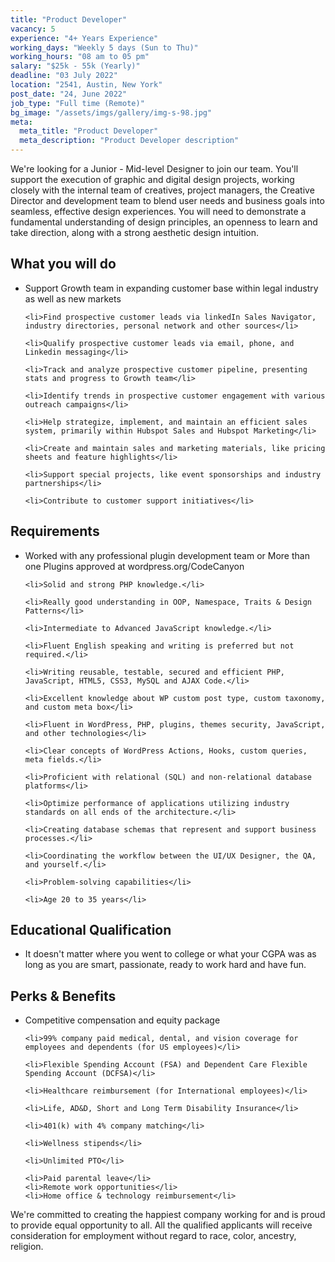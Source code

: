 ```yaml
---
title: "Product Developer"
vacancy: 5
experience: "4+ Years Experience"
working_days: "Weekly 5 days (Sun to Thu)"
working_hours: "08 am to 05 pm"
salary: "$25k - 55k (Yearly)"
deadline: "03 July 2022"
location: "2541, Austin, New York"
post_date: "24, June 2022"
job_type: "Full time (Remote)"
bg_image: "/assets/imgs/gallery/img-s-98.jpg"
meta:
  meta_title: "Product Developer"
  meta_description: "Product Developer description"
---
```



We're looking for a Junior - Mid-level Designer to join our team. 
You'll support the execution of graphic and digital design projects, working closely with the internal team of creatives, project managers, 
the Creative Director and development team to blend user needs and business goals into seamless, effective design experiences. 
You will need to demonstrate a fundamental understanding of design principles, an openness to learn and take direction, along with a strong aesthetic design intuition.

<div className="info_content mt-[35px]">

  <h2 >What you will do</h2>
  <ul >
    <li>Support Growth team in expanding customer base within legal industry as well as new markets</li>

    <li>Find prospective customer leads via linkedIn Sales Navigator, industry directories, personal network and other sources</li>

    <li>Qualify prospective customer leads via email, phone, and Linkedin messaging</li>

    <li>Track and analyze prospective customer pipeline, presenting stats and progress to Growth team</li>

    <li>Identify trends in prospective customer engagement with various outreach campaigns</li>

    <li>Help strategize, implement, and maintain an efficient sales system, primarily within Hubspot Sales and Hubspot Marketing</li>

    <li>Create and maintain sales and marketing materials, like pricing sheets and feature highlights</li>

    <li>Support special projects, like event sponsorships and industry partnerships</li>

    <li>Contribute to customer support initiatives</li>
  </ul>

</div>

<div className="info_content mt-[35px]">
  <h2 >Requirements</h2>
  <ul >
    <li>Worked with any professional plugin development team or More than one Plugins approved at wordpress.org/CodeCanyon</li>

    <li>Solid and strong PHP knowledge.</li>

    <li>Really good understanding in OOP, Namespace, Traits & Design Patterns</li>

    <li>Intermediate to Advanced JavaScript knowledge.</li>

    <li>Fluent English speaking and writing is preferred but not required.</li>

    <li>Writing reusable, testable, secured and efficient PHP, JavaScript, HTML5, CSS3, MySQL and AJAX Code.</li>

    <li>Excellent knowledge about WP custom post type, custom taxonomy, and custom meta box</li>

    <li>Fluent in WordPress, PHP, plugins, themes security, JavaScript, and other technologies</li>

    <li>Clear concepts of WordPress Actions, Hooks, custom queries, meta fields.</li>

    <li>Proficient with relational (SQL) and non-relational database platforms</li>

    <li>Optimize performance of applications utilizing industry standards on all ends of the architecture.</li>

    <li>Creating database schemas that represent and support business processes.</li>
    
    <li>Coordinating the workflow between the UI/UX Designer, the QA, and yourself.</li>

    <li>Problem-solving capabilities</li>

    <li>Age 20 to 35 years</li>
  </ul>
</div>

<div className="info_content mt-[35px]">
  <h2 >Educational Qualification</h2>
  <ul >
    <li>It doesn't matter where you went to college or what your CGPA was as long as you are smart, passionate, ready to work hard and have fun.</li>
  </ul>
</div>


<div className="info_content mt-[35px]">
  <h2>Perks & Benefits</h2>
  <ul>
    <li>Competitive compensation and equity package</li>

    <li>99% company paid medical, dental, and vision coverage for employees and dependents (for US employees)</li>

    <li>Flexible Spending Account (FSA) and Dependent Care Flexible Spending Account (DCFSA)</li>

    <li>Healthcare reimbursement (for International employees)</li>

    <li>Life, AD&D, Short and Long Term Disability Insurance</li>

    <li>401(k) with 4% company matching</li>

    <li>Wellness stipends</li>

    <li>Unlimited PTO</li>

    <li>Paid parental leave</li>
    <li>Remote work opportunities</li>
    <li>Home office & technology reimbursement</li>
  </ul>
</div>

<div className="pt-[33px]">
  We're committed to creating the happiest company working for and is proud to provide equal opportunity to all. 
  All the qualified applicants will receive consideration for employment without regard to race, color, ancestry, religion.
</div>
